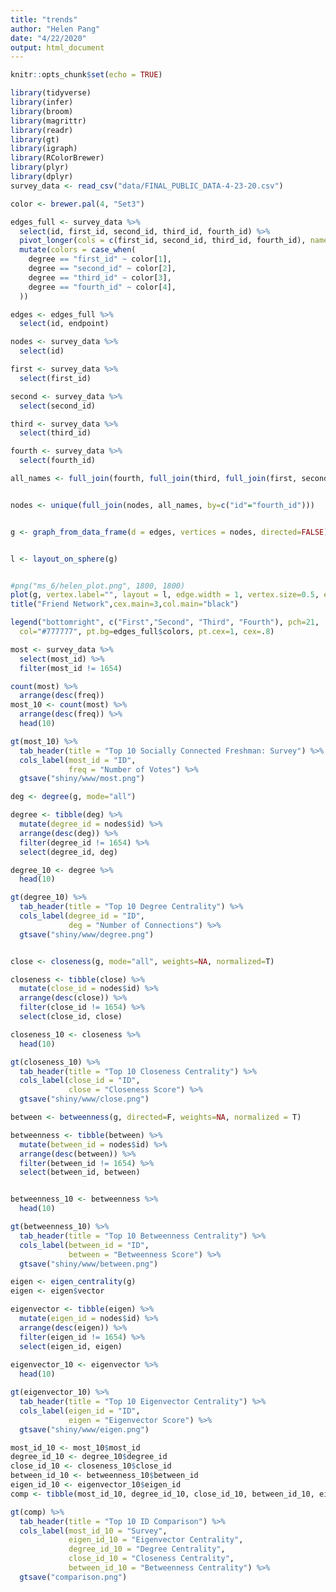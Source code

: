 ```yaml
---
title: "trends"
author: "Helen Pang"
date: "4/22/2020"
output: html_document
---
```


```r
knitr::opts_chunk$set(echo = TRUE)

library(tidyverse)
library(infer)
library(broom)
library(magrittr)
library(readr)
library(gt)
library(igraph)
library(RColorBrewer)
library(plyr)
library(dplyr)
survey_data <- read_csv("data/FINAL_PUBLIC_DATA-4-23-20.csv") 
```


```r
color <- brewer.pal(4, "Set3") 

edges_full <- survey_data %>% 
  select(id, first_id, second_id, third_id, fourth_id) %>% 
  pivot_longer(cols = c(first_id, second_id, third_id, fourth_id), names_to = "degree", values_to = "endpoint") %>% 
  mutate(colors = case_when(
    degree == "first_id" ~ color[1],
    degree == "second_id" ~ color[2],
    degree == "third_id" ~ color[3],
    degree == "fourth_id" ~ color[4],
  ))

edges <- edges_full %>% 
  select(id, endpoint)

nodes <- survey_data %>% 
  select(id) 

first <- survey_data %>% 
  select(first_id) 

second <- survey_data %>% 
  select(second_id) 

third <- survey_data %>% 
  select(third_id) 

fourth <- survey_data %>% 
  select(fourth_id) 

all_names <- full_join(fourth, full_join(third, full_join(first, second, by = c("first_id"="second_id")), by=c("third_id" = "first_id")), by=c("fourth_id" = "third_id"))


nodes <- unique(full_join(nodes, all_names, by=c("id"="fourth_id")))


g <- graph_from_data_frame(d = edges, vertices = nodes, directed=FALSE)


l <- layout_on_sphere(g)


#png("ms_6/helen_plot.png", 1800, 1800) 
plot(g, vertex.label="", layout = l, edge.width = 1, vertex.size=0.5, edge.color = edges_full$colors)
title("Friend Network",cex.main=3,col.main="black")

legend("bottomright", c("First","Second", "Third", "Fourth"), pch=21,
  col="#777777", pt.bg=edges_full$colors, pt.cex=1, cex=.8)
```


```r
most <- survey_data %>% 
  select(most_id) %>% 
  filter(most_id != 1654)

count(most) %>% 
  arrange(desc(freq)) 
most_10 <- count(most) %>% 
  arrange(desc(freq)) %>% 
  head(10) 

gt(most_10) %>% 
  tab_header(title = "Top 10 Socially Connected Freshman: Survey") %>% 
  cols_label(most_id = "ID",
             freq = "Number of Votes") %>% 
  gtsave("shiny/www/most.png")

```


```r
deg <- degree(g, mode="all")

degree <- tibble(deg) %>% 
  mutate(degree_id = nodes$id) %>% 
  arrange(desc(deg)) %>% 
  filter(degree_id != 1654) %>% 
  select(degree_id, deg)

degree_10 <- degree %>% 
  head(10)

gt(degree_10) %>% 
  tab_header(title = "Top 10 Degree Centrality") %>% 
  cols_label(degree_id = "ID",
             deg = "Number of Connections") %>% 
  gtsave("shiny/www/degree.png")



```

```r
close <- closeness(g, mode="all", weights=NA, normalized=T)

closeness <- tibble(close) %>% 
  mutate(close_id = nodes$id) %>% 
  arrange(desc(close)) %>% 
  filter(close_id != 1654) %>% 
  select(close_id, close)

closeness_10 <- closeness %>% 
  head(10)

gt(closeness_10) %>% 
  tab_header(title = "Top 10 Closeness Centrality") %>% 
  cols_label(close_id = "ID",
             close = "Closeness Score") %>% 
  gtsave("shiny/www/close.png")

```

```r
between <- betweenness(g, directed=F, weights=NA, normalized = T)

betweenness <- tibble(between) %>% 
  mutate(between_id = nodes$id) %>% 
  arrange(desc(between)) %>% 
  filter(between_id != 1654) %>% 
  select(between_id, between)


betweenness_10 <- betweenness %>% 
  head(10)

gt(betweenness_10) %>% 
  tab_header(title = "Top 10 Betweenness Centrality") %>% 
  cols_label(between_id = "ID",
             between = "Betweenness Score") %>% 
  gtsave("shiny/www/between.png")
```

```r
eigen <- eigen_centrality(g)
eigen <- eigen$vector

eigenvector <- tibble(eigen) %>% 
  mutate(eigen_id = nodes$id) %>% 
  arrange(desc(eigen)) %>% 
  filter(eigen_id != 1654) %>% 
  select(eigen_id, eigen)
  
eigenvector_10 <- eigenvector %>% 
  head(10)

gt(eigenvector_10) %>% 
  tab_header(title = "Top 10 Eigenvector Centrality") %>% 
  cols_label(eigen_id = "ID",
             eigen = "Eigenvector Score") %>% 
  gtsave("shiny/www/eigen.png")

```
```r
most_id_10 <- most_10$most_id
degree_id_10 <- degree_10$degree_id
close_id_10 <- closeness_10$close_id
between_id_10 <- betweenness_10$between_id
eigen_id_10 <- eigenvector_10$eigen_id
comp <- tibble(most_id_10, degree_id_10, close_id_10, between_id_10, eigen_id_10) 

gt(comp) %>% 
  tab_header(title = "Top 10 ID Comparison") %>% 
  cols_label(most_id_10 = "Survey",
             eigen_id_10 = "Eigenvector Centrality",
             degree_id_10 = "Degree Centrality",
             close_id_10 = "Closeness Centrality",
             between_id_10 = "Betweenness Centrality") %>% 
  gtsave("comparison.png")

```





